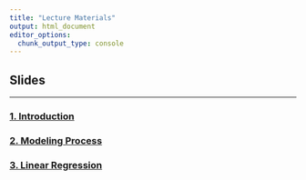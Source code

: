 ```yaml
---
title: "Lecture Materials"
output: html_document
editor_options: 
  chunk_output_type: console
---
```



## Slides

---


### [1. Introduction](content/IntroductionToMachineLearning.html){target="_blank"}
### [2. Modeling Process](content/ModelingProcess.html){target="_blank"}
### [3. Linear Regression](content/LinearRegression.html){target="_blank"}

